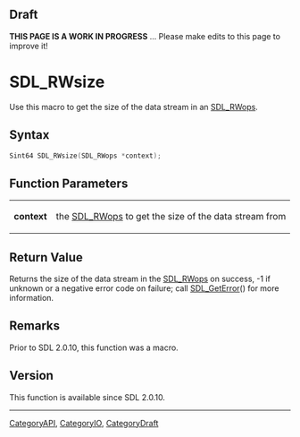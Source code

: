 
== Draft ==

'''THIS PAGE IS A WORK IN PROGRESS''' ... Please make edits to this page to improve it!


<!-- #*^*^*^*^*See https://wiki.libsdl.org/SGFunctions for details on editing this page*^*^*^*^* -->
= SDL_RWsize =

Use this macro to get the size of the data stream in an [[SDL_RWops]].

== Syntax ==

<syntaxhighlight lang='c'>
Sint64 SDL_RWsize(SDL_RWops *context);
</syntaxhighlight>

== Function Parameters ==

{|
|'''context'''
|the [[SDL_RWops]] to get the size of the data stream from
|}

== Return Value ==

Returns the size of the data stream in the [[SDL_RWops]] on success, -1 if
unknown or a negative error code on failure; call [[SDL_GetError]]() for
more information.

== Remarks ==

Prior to SDL 2.0.10, this function was a macro.

== Version ==

This function is available since SDL 2.0.10.

----
[[CategoryAPI]], [[CategoryIO]], [[CategoryDraft]]
<!-- #See the Style Guide for instructions on editing the footer. -->


